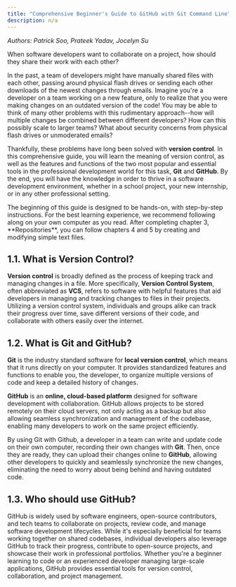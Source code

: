 ```yaml
---
title: "Comprehensive Beginner's Guide to GitHub with Git Command Line"
description: n/a
---
```



*Authors: Patrick Soo, Prateek Yadav, Jocelyn Su*

When software developers want to collaborate on a project, how should they share their work with each other?

In the past, a team of developers might have manually shared files with each other, passing around physical flash drives or sending each other downloads of the newest changes through emails. Imagine you're a developer on a team working on a new feature, only to realize that you were making changes on an outdated version of the code! You may be able to think of many other problems with this rudimentary approach--how will multiple changes be combined between different developers? How can this possibly scale to larger teams? What about security concerns from physical flash drives or unmoderated emails?

Thankfully, these problems have long been solved with **version control**. In this comprehensive guide, you will learn the meaning of version control, as well as the features and functions of the two most popular and essential tools in the professional development world for this task, **Git** and **GitHub**. By the end, you will have the knowledge in order to thrive in a software development environment, whether in a school project, your new internship, or in any other professional setting.

<Aside type="tip" title="Tip">The beginning of this guide is designed to be hands-on, with step-by-step instructions. For the best learning experience, we recommend following along on your own computer as you read. After completing chapter 3, **Repositories**, you can follow chapters 4 and 5 by creating and modifying simple text files.</Aside>

## 1.1. What is Version Control?

**Version control** is broadly defined as the process of keeping track and managing changes in a file. More specifically, **Version Control System**, often abbreviated as **VCS**, refers to software with helpful features that aid developers in managing and tracking changes to files in their projects. Utilizing a version control system, individuals and groups alike can track their progress over time, save different versions of their code, and collaborate with others easily over the internet.

## 1.2. What is Git and GitHub?

**Git** is the industry standard software for **local version control**, which means that it runs directly on your computer. It provides standardized features and functions to enable you, the developer, to organize multiple versions of code and keep a detailed history of changes.

**GitHub** is an **online, cloud-based platform** designed for software development with collaboration. GitHub allows projects to be stored remotely on their cloud servers, not only acting as a backup  but also allowing seamless synchronization and management of the codebase, enabling many developers to work on the same project efficiently.

By using Git with Github, a developer in a team can write and update code on their own computer, recording their own changes with **Git**. Then, once they are ready, they can upload their changes online to **GitHub**, allowing other developers to quickly and seamlessly synchronize the new changes, eliminating the need to worry about being behind and having outdated code.

## 1.3. Who should use GitHub?

GitHub is widely used by software engineers, open-source contributors, and tech teams to collaborate on projects, review code, and manage software development lifecycles. While it's especially beneficial for teams working together on shared codebases, individual developers also leverage GitHub to track their progress, contribute to open-source projects, and showcase their work in professional portfolios. Whether you're a beginner learning to code or an experienced developer managing large-scale applications, GitHub provides essential tools for version control, collaboration, and project management.
